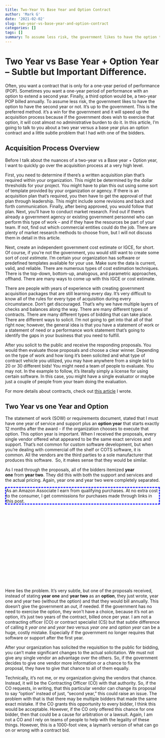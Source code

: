 ```yaml
---
title: Two-Year Vs Base Year and Option Contract
author: 'Mark G'
date: '2021-02-02'
slug: two-year-vs-base-year-and-option-contract
categories: []
tags: []
summary: To assume less risk, the government likes to have the option to have the second year or not. It's up to the government. This is the preferred method. it's a win for the government and it will speed up the acquisition process because if the government does wish to exercise that option, it will cost almost no administrative burden to do it.
---
```


<style>
#border_1 {
    border-style: dashed;
    border-width: 3px;
    border-left-width: 3px;
    border-right-width: 3px;
    border-color: blue;
}
</style>

Two Year vs Base Year + Option Year -- Subtle but Important Difference.
======================================================================

Often, you want a contract that is only for a one-year period of performance (POP). Sometimes you want a one-year period of performance with an option to extend a second year. Finally, a third option would be, a two-year POP billed annually. To assume less risk, the government likes to have the option to have the second year or not. It's up to the government. This is the preferred method. it's a win for the government and it will speed up the acquisition process because if the government does wish to exercise that option, it will cost almost no administrative burden to do it. In this article, I'm going to talk to you about a two year versus a base year plus an option contract and a little subtle problem that I had with one of the bidders.

Acquisition Process Overview
----------------------------

Before I talk about the nuances of a two-year vs a Base year + Option year, I want to quickly go over the acquisition process at a very high level.

First, you need to determine if there's a written acquisition plan that's required within your organization. This might be determined by the dollar thresholds for your project. You might have to plan this out using some sort of template provided by your organization or agency. If there is an acquisition plan that's required, you then have to get the approval of that plan through leadership. This might include some revisions and back and forth communication. Finally, after being approved, you would follow that plan. Next, you'll have to conduct market research. Find out if there's already a government agency or existing government personnel who can perform this type of work -- and if they have the resources be part of your team. If not, find out which commercial entities could do the job. There are plenty of market research methods to choose from, but I will not discuss them in detail in this article.

Next, create an independent government cost estimate or IGCE, for short. Of course, if you're not the government, you would still want to create some sort of *cost estimate.* I'm certain your organization has software or predefined templates available for your use. Make sure the data is current, valid, and reliable. There are numerous types of cost estimation techniques. There is the top-down, bottom-up, analogous, and parametric approaches, offhand. There are many ways to come up with this IGCE or cost estimate. 

There are people with years of experience with creating government acquisition packages that are still learning every day. It's very difficult to know all of the rules for every type of acquisition during every circumstance. Don't get discouraged. That's why we have multiple layers of checks and balances along the way. There are many different types of contracts. There are many different types of bidding that can take place. There are different ways to solicit. I'm not going to get into that all of that right now; however, the general idea is that you have a statement of work or a statement of need or a performance work statement that's going to identify the gaps in your business that you need to fulfill.

After you solicit to the public and receive the responding proposals. You would then evaluate those proposals and choose a clear winner. Depending on the type of work and how long it's been solicited and what type of contract vehicle you utilized, you may have anywhere from a single bid to 20 or 30 different bids! You might need a team of people to evaluate. You may not. In the example to follow, it's literally simply a license for using certain software. In this case, you might have a single evaluator or maybe just a couple of people from your team doing the evaluation.

For more details about contracts, check out <a href="/post/contracts-overview-cradle-to-grave/">this article</a> I wrote.

Two Year vs one Year and Option
-------------------------------

The statement of work (SOW) or requirements document, stated that I must have one year of service and support plus an **option year** that starts exactly 12 months after the award - if the organization chooses to execute that option. This option year is important. When I received the proposals, every single vendor offered what appeared to be the same exact services and support. That's not common for custom software development, but when you're dealing with commercial off the shelf or COTS software, it is common. All the vendors are the third parties to a sole manufacturer that produces this software.  So, it makes sense that they would be similar.

As I read through the proposals, all of the bidders itemized **year one** from **year two**. They did this with both the support and services and the actual pricing. Again, year one and year two were completely separated.

<p id="border_1">As an Amazon Associate I earn from qualifying purchases. At no extra cost to the consumer, I get commissions for purchases made through links in this post.</p>

<p align="center"><iframe style="width:120px;height:240px;" marginwidth="0" marginheight="0" scrolling="no" frameborder="0" src="//ws-na.amazon-adsystem.com/widgets/q?ServiceVersion=20070822&OneJS=1&Operation=GetAdHtml&MarketPlace=US&source=ac&ref=qf_sp_asin_til&ad_type=product_link&tracking_id=hatro-20&marketplace=amazon&amp;region=US&placement=1884956327&asins=1884956327&linkId=3c218600ae0c12c24a0cc2adbaa62c4f&show_border=true&link_opens_in_new_window=true&price_color=333333&title_color=0066c0&bg_color=ffffff">
    </iframe><iframe style="width:120px;height:240px;" marginwidth="0" marginheight="0" scrolling="no" frameborder="0" src="//ws-na.amazon-adsystem.com/widgets/q?ServiceVersion=20070822&OneJS=1&Operation=GetAdHtml&MarketPlace=US&source=ac&ref=qf_sp_asin_til&ad_type=product_link&tracking_id=hatro-20&marketplace=amazon&amp;region=US&placement=B00UVXZCPO&asins=B00UVXZCPO&linkId=43901c5caf0eda0a96222ef182dd35c0&show_border=true&link_opens_in_new_window=true&price_color=333333&title_color=0066c0&bg_color=ffffff">
    </iframe></p>
    
Here lies the problem. It's very subtle, but one of the proposals received, instead of stating **year one** and **year two** as an **option**, they just wrote, year one and year two (without the option) and that they would bill annually. This doesn't give the government an *out*, if needed. If the government has no need to exercise the option, they won't have a choice, because it's not an option, it's just two years of the contract, billed once per year. I am not a contracting officer (CO) or contract specialist (CS) but that subtle difference of calling it *year one* and *year two* versus *year one* and *option year* can be a huge, costly mistake. Especially if the government no longer requires that software or support after the first year.

After your organization has solicited the requisition to the public for bidding, you can't make significant changes to the actual solicitation. We must not give any single vendor an advantage over the others. So, if the government decides to give one vendor more information or a chance to fix the proposal, they have to give that chance to all of them equally.

Technically, it's not me, or my organization giving the vendors that chance. Instead, it will be the Contracting Officer (CO) with that authority. So, if the CO requests, in writing, that this particular vendor can change its proposal to say "option" instead of just, "second year," this could raise an issue. The problem with that is that there may be multiple bidders that made the same exact mistake. If the CO grants this opportunity to every bidder, I think this would be acceptable. However, if the CO only offered this chance for one bidder, then that could be a cause for arbitration or a lawsuit. Again, I am not a CO and I rely on teams of people to help with the legality of these things. However, this is a 1000-foot view, a layman's version of what can go on or wrong with a contract bid.